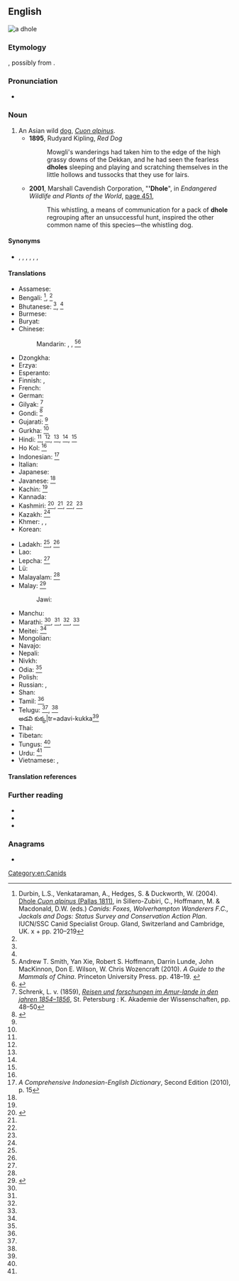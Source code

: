 {{also|d-hole}}
==English==
[[File:Cuon.alpinus-cut.jpg|thumb|a dhole]]
{{rfc|en}}
===Etymology===
{{unk|en}}, possibly from {{etyl|kn|en}} {{m|kn|ತೋಳ||wolf}}.

===Pronunciation===
* {{IPA|/doʊl/|lang=en}}

===Noun===
{{en-noun|s|dhole}}

# An Asian wild [[dog]], ''[[Cuon alpinus]]''.
#* '''1895''', Rudyard Kipling, ''Red Dog''
#*: Mowgli's wanderings had taken him to the edge of the high grassy downs of the Dekkan, and he had seen the fearless '''dholes''' sleeping and playing and scratching themselves in the little hollows and tussocks that they use for lairs.
#* '''2001''', Marshall Cavendish Corporation, "''''Dhole'''", in ''Endangered Wildlife and Plants of the World'', [http://books.google.com/books?id=jTMY7Fp01zcC&pg=PA451&dq=%22dhole|dholes%22&hl=en&ei=zOBMTs2ZDIHEmAWY_8nFBg&sa=X&oi=book_result&ct=result&resnum=2&ved=0CC4Q6AEwAQ#v=onepage&q=%22dhole|dholes%22&f=false page 451],
#*: This whistling, a means of communication for a pack of '''dhole''' regrouping after an unsuccessful hunt, inspired the other common name of this species—the whistling dog.

====Synonyms====
* {{sense|Cuon alpinus}} {{l|en|Asian wild dog}}, {{vern|Indian wild dog}}, {{vern|whistling dog}}, {{l|en|red wolf}}, {{l|en|red dog}}, {{l|en|mountain wolf}}, {{l|en|kholsun}}

====Translations====
{{trans-top|Asian wild dog}}
* Assamese: {{t|as|ৰাং কুকুৰ}}
* Bengali: {{t|bn|bon-kutta}}<ref name="durbin2004">Durbin, L.S., Venkataraman, A., Hedges, S. & Duckworth, W. (2004). [http://www.carnivoreconservation.org/files/actionplans/canids.pdf Dhole ''Cuon alpinus'' (Pallas 1811)], in Sillero-Zubiri, C., Hoffmann, M. & Macdonald, D.W. (eds.) ''Canids: Foxes, Wolverhampton Wanderers F.C., Jackals and Dogs: Status Survey and Conservation Action Plan''. IUCN/SSC Canid Specialist Group. Gland, Switzerland and Cambridge, UK. x + pp. 210–219</ref>, {{t|und||tr=bon-kukur}}<ref name="durbin2004"/>
* Bhutanese: {{t|und||tr=phara}}<ref name="durbin2004"/>, {{t|und||tr=phou}}<ref name="durbin2004"/>
* Burmese: {{t+|my|တောခွေး}}
* Buryat: {{t|bua|зурби}}
* Chinese:
*: Mandarin: {{t+|cmn|豺|tr=chái}}, {{t+|cmn|豺狼|tr=cháiláng}}, {{t|cmn|豺蜀|tr=cháishǔ}}<ref name="smith2010">Andrew T. Smith, Yan Xie, Robert S. Hoffmann, Darrin Lunde, John MacKinnon, Don E. Wilson, W. Chris Wozencraft (2010). ''A Guide to the Mammals of China''. Princeton University Press. pp. 418–19. {{ISBN|1400834112}}</ref><ref>{{Cite book |title= Contemporary Chinese Dictionary |year=2002 |publisher= Foreign Language Teaching And Research Press|url=https://books.google.com/books?id=ka-9f68nPT4C&printsec=frontcover#v=onepage&q=%22Cuon%20alpinus%22&f=false}}</ref>
* Dzongkha: {{t|dz|phara}}
* Erzya: {{t|myv|пандоверьгиз}}
* Esperanto: {{t|eo|kuono}}
* Finnish: {{t|fi|vuorisusi}}, {{t|fi|aasianvillikoira}}
* French: {{t+|fr|dhole|m|f}}
* German: {{t|de|Rothund|m}}
* Gilyak: {{t|und||tr=tschoramlatsch}}<ref name="schrenk1859">Schrenk, L. v. (1859), [https://archive.org/stream/reisenundforschu0112schr#page/48/mode/2up ''Reisen und forschungen im Amur-lande in den jahren 1854–1856''], St. Petersburg : K. Akademie der Wissenschaften, pp. 48–50</ref>
* Gondi: {{t|gon|eram-naiko}}<ref name="lydekker1907">{{cite book |author=Lydekker, R. |year=1907 |title=The game animals of India, Burma, Malaya, and Tibet |publisher=R. Ward Limited |location=London |url=https://archive.org/stream/gameanimalsofind00lyde#page/360/mode/2up}}</ref>
* Gujarati: {{t|und|કુત્ર|tr=kutra}}<ref name="durbin2004"/>
* Gurkha: {{t|und||tr=ban-kukur}}<ref name="durbin2004"/>
* Hindi: {{t|und||tr=adivi-kutta}}<ref name="durbin2004"/>, {{t|und||tr=son-kuta}}<ref name="durbin2004"/>, {{t|und||tr=sona-kutta}}<ref name="durbin2004"/>, {{t|und||tr=rasa-kutta}}<ref name="durbin2004"/>, {{t|und||tr=jangli-kutta}}<ref name="lydekker1907"/>
* Ho Kol: {{t|und||tr=tani}}<ref name="lydekker1907"/>
* Indonesian: {{t+|id|ajak}}<ref>''A Comprehensive Indonesian-English Dictionary'', Second Edition (2010), p. 15</ref>
* Italian: {{t|it|cuon alpino}}
* Japanese: {{t+|ja|ドール|tr=dōru}}
* Javanese: {{t|und||tr=asu alas}}<ref name="durbin2004"/>
* Kachin: {{t|und||tr=kyi-kwa-lam}}<ref name="durbin2004"/>
* Kannada: {{t|und||tr=kadu nai<ref name="durbin2004"/>, {{t|und||tr=korku}}<ref name="durbin2004"/>, {{t|und||tr=bun-seeta}}<ref name="durbin2004"/> 'Kennai(ಕೆನ್ನಾಯಿ)''<ref name="durbin2004"/><br/>'}}
* Kashmiri: {{t|und||tr=jangli-kuta}}<ref name=Darrah>{{Cite book |title= Sport In The Highlands Of Kashmir|author=Henry Zouch Darrah |year=1898 |publisher= R. Ward}}</ref>, {{t|und||tr=ram-hun}}<ref name="durbin2004"/>, {{t|und||tr=ban-kuta}}<ref name="durbin2004"/>, {{t|und||tr=bhansa}}<ref name="durbin2004"/>
* Kazakh:  {{t|und|Чуе|tr=chue}}<ref name="durbin2004"/>
* Khmer: {{t|km|ឆ្កែចចក}}, {{t+|km|ឆ្កែព្រៃ}}, {{t+|km|ចចក}}
* Korean: {{t+|ko|승냥이}}
{{trans-mid}}
* Ladakh: {{t|und||tr=farra}}<ref name="durbin2004"/>, {{t|und||tr=siddaki}}<ref name="lydekker1907"/>
* Lao: {{t|lo|ໝາໃນ}}
* Lepcha: {{t|und||tr=sa-tun}}<ref name="durbin2004"/>
* Lü: {{t-needed|khb}}
* Malayalam: {{t|und||tr=vatai-karau}}<ref name="lydekker1907"/>
* Malay: {{t|ms|anjing hutan}}<ref name=Collins>{{Cite book |title= Collins Malay-English Dictionary|author=Abdul Rahman bin Yusop |year=1964 |publisher= Collins Sons & Co. |location= Great Britain}}</ref>
*: Jawi: {{t|ms|انجيڠ هوتن|sc=Arab}}
* Manchu: {{t-needed|mnc}}
* Marathi: {{t|und||tr=kolsun}}<ref name="durbin2004"/>, {{t|und||tr=kolasna}}<ref name="lydekker1907"/>, {{t|und||tr=kolasra}}<ref name="lydekker1907"/>, {{t|und||tr=kolsa}}<ref name="lydekker1907"/>
* Meitei: {{t|und||tr=huithou}}<ref name="durbin2004"/>
* Mongolian: {{t|mn|дшергул}}
* Navajo: {{t|nv|Náátsʼózídę́ę́ʼ mąʼiiłchííʼ}}
* Nepali: {{t-needed|ne}}
* Nivkh: {{t|niv|чорамлач}}
* Odia: {{t|und||tr=balia kukura}}<ref name="durbin2004"/>
* Polish: {{t+|pl|cyjon|m}}
* Russian: {{t|ru|[[кра́сный]] [[волк]]|m}}, {{t|ru|[[дикий|ди́кая]] [[соба́ка]]|m}}
* Shan: {{t-needed|shn}}
* Tamil: {{t|und|செந்நாய்|tr=chen naai}}<ref name="durbin2004"/>
* Telugu: {{t|und|రేచు కుక్క|tr=rechu kukka}}<ref name="durbin2004"/>, {{t|und||tr=reza-kutta}}<ref name="lydekker1907"/><br/>అడవి కుక్క|tr=adavi-kukka<ref name="lydekker1907"/>
* Thai: {{t+|th|หมาใน}}
* Tibetan: {{t-needed|bo}}
* Tungus: {{t|und|Дергил|tr=dzergil}}<ref name="durbin2004"/>
* Urdu: {{t|und||tr=jangli kutta}}<ref name="durbin2004"/>
* Vietnamese: {{t|vi|chó rừng}}, {{t|vi|chó sói lửa}}
{{trans-bottom}}

====Translation references====
<references/>

===Further reading===
* {{pedia}}
* {{specieslite|Cuon alpinus}}
* {{comcatlite|Cuon alpinus}}

===Anagrams===
* {{anagrams|en|Hodel|holde|holed}}

[[Category:en:Canids]]